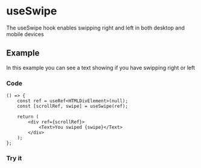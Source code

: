 

<Meta title="Hooks/useSwipe" />

# useSwipe

The useSwipe hook enables swipping right and left in both desktop and mobile devices

## Example

In this example you can see a text showing if you have swipping right or left

### Code

```tsx
() => {
    const ref = useRef<HTMLDivElement>(null);
    const [scrollRef, swipe] = useSwipe(ref);

    return (
        <div ref={scrollRef}>
            <Text>You swiped {swipe}</Text>
        </div>
    );
};
```

### Try it

<Swipe />
